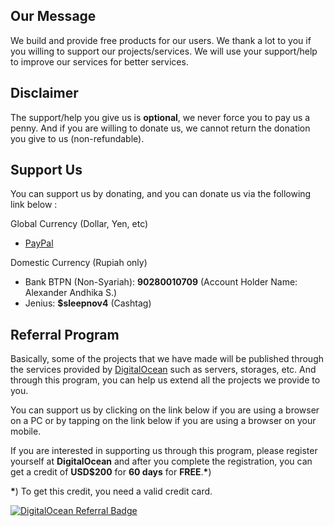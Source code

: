 ## Our Message
We build and provide free products for our users. We thank a lot to you if you willing to support our projects/services. We will use your support/help to improve our services for better services.

## Disclaimer
The support/help you give us is **optional**, we never force you to pay us a penny. And if you are willing to donate us, we cannot return the donation you give to us (non-refundable).

## Support Us
You can support us by donating, and you can donate us via the following link below : 

Global Currency (Dollar, Yen, etc)
- [PayPal](https://paypal.me/hypeidn)

Domestic Currency (Rupiah only)
- Bank BTPN (Non-Syariah): **90280010709** (Account Holder Name: Alexander Andhika S.)
- Jenius: **$sleepnov4** (Cashtag)

## Referral Program
Basically, some of the projects that we have made will be published through the services provided by [DigitalOcean](https://www.digitalocean.com) such as servers, storages, etc.
And through this program, you can help us extend all the projects we provide to you.

You can support us by clicking on the link below if you are using a browser on a PC or by tapping on the link below if you are using a browser on your mobile.

If you are interested in supporting us through this program, please register yourself at **DigitalOcean** and after you complete the registration, you can get a credit of **USD$200** for **60 days** for **FREE**.**\***)

**\***) To get this credit, you need a valid credit card.

[![DigitalOcean Referral Badge](https://web-platforms.sfo2.cdn.digitaloceanspaces.com/WWW/Badge%201.svg)](https://www.digitalocean.com/?refcode=83d8f1ab6d04&utm_campaign=Referral_Invite&utm_medium=Referral_Program&utm_source=badge)
